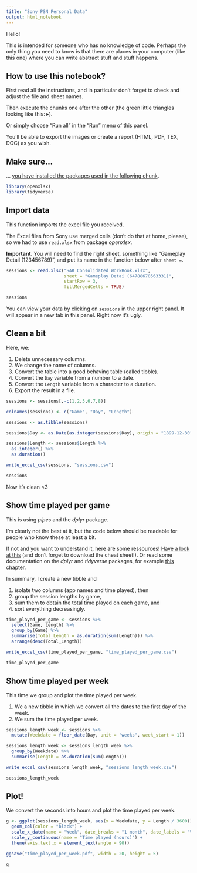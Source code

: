 ```yaml
---
title: "Sony PSN Personal Data"
output: html_notebook
---
```



Hello!

This is intended for someone who has no knowledge of code. Perhaps the only thing you need to know is that there are places in your computer (like this one) where you can write abstract stuff and stuff happens.


## How to use this notebook?

First read all the instructions, and in particular don't forget to check and adjust the file and sheet names.

Then execute the chunks one after the other (the green little triangles looking like this: ▸).

Or simply choose "Run all" in the "Run" menu of this panel.

You'll be able to export the images or create a report (HTML, PDF, TEX, DOC) as you wish.


## Make sure… 

… [you have installed the packages used in the following chunk](http://web.cs.ucla.edu/~gulzar/rstudio/index.html).

```r

library(openxlsx)
library(tidyverse)

```


## Import data

This function imports the excel file you received.

The Excel files from Sony use merged cells (don't do that at home, please), so we had to use `read.xlsx` from package *openxlsx*.

**Important**. You will need to find the right sheet, something like "Gameplay Detail (123456789)", and put its name in the function below after `sheet = `.


```r

sessions <- read.xlsx("SAR Consolidated WorkBook.xlsx", 
                      sheet = "Gameplay Detai (64788670563331)", 
                      startRow = 3, 
                      fillMergedCells = TRUE)

sessions

```

You can view your data by clicking on `sessions` in the upper right panel. It will appear in a new tab in this panel. Right now it's ugly.


## Clean a bit

Here, we:

1. Delete unnecessary columns.
2. We change the name of columns.  
3. Convert the table into a good behaving table (called tibble).
4. Convert the `Day` variable from a number to a date.
5. Convert the `Length` variable from a character to a duration.
6. Export the result in a file.


```r

sessions <- sessions[,-c(1,2,5,6,7,8)]

colnames(sessions) <- c("Game", "Day", "Length")

sessions <- as.tibble(sessions)

sessions$Day <- as.Date(as.integer(sessions$Day), origin = "1899-12-30")

sessions$Length <- sessions$Length %>%
  as.integer() %>%
  as.duration()

write_excel_csv(sessions, "sessions.csv")

sessions

```

Now it's clean <3


## Show time played per game

This is using *pipes* and the *dplyr* package.

I'm clearly not the best at it, but the code below should be readable for people who know these at least a bit. 

If not and you want to understand it, here are some ressources! [Have a look at this](https://dplyr.tidyverse.org/) (and don't forget to download the cheat sheet!). Or read some documentation on the *dplyr* and *tidyverse* packages, for example [this chapter](https://r4ds.had.co.nz/transform.html).

In summary, I create a new tibble and 

1. isolate two columns (app names and time played), then 
2. group the session lengths by game, 
3. sum them to obtain the total time played on each game, and
4. sort everything decreasingly. 


```r

time_played_per_game <- sessions %>% 
  select(Game, Length) %>%
  group_by(Game) %>%
  summarise(Total_Length = as.duration(sum(Length))) %>%
  arrange(desc(Total_Length))

write_excel_csv(time_played_per_game, "time_played_per_game.csv")

time_played_per_game

```


## Show time played per week

This time we group and plot the time played per week.

1. We a new tibble in which we convert all the dates to the first day of the week.
2. We sum the time played per week.


```r

sessions_length_week <- sessions %>% 
  mutate(Weekdate = floor_date(Day, unit = "weeks", week_start = 1)) 

sessions_length_week <- sessions_length_week %>% 
  group_by(Weekdate) %>%
  summarise(Length = as.duration(sum(Length)))

write_excel_csv(sessions_length_week, "sessions_length_week.csv")

sessions_length_week

```


## Plot!

We convert the seconds into hours and plot the time played per week.


```r

g <- ggplot(sessions_length_week, aes(x = Weekdate, y = Length / 3600)) +
  geom_col(color = "black") +
  scale_x_date(name = "Week", date_breaks = "1 month", date_labels = "%b-%y") +
  scale_y_continuous(name = "Time played (hours)") +
  theme(axis.text.x = element_text(angle = 90))

ggsave("time_played_per_week.pdf", width = 20, height = 5)

g

```
